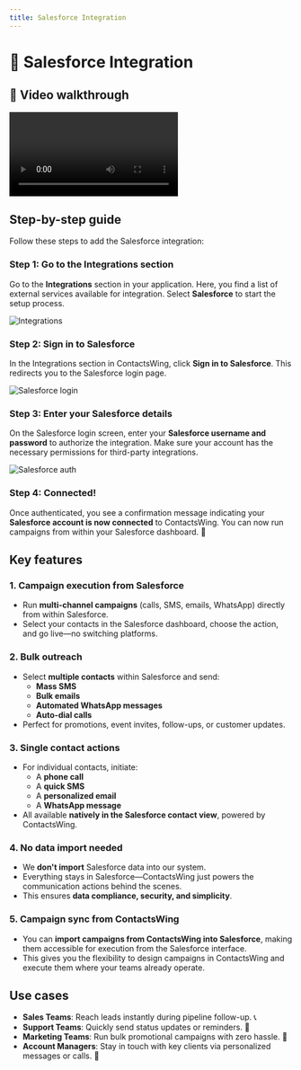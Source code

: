 ```yaml
---
title: Salesforce Integration
---
```


# 🔗 Salesforce Integration

## 🎥 Video walkthrough

<div class="card-video">
  <video src="https://storage.googleapis.com/helpsessionvideos/Contactswing/Videos/salesforce.mp4" autoplay playsinline controls title="Salesforce Integration"></video>
</div>


## Step-by-step guide

Follow these steps to add the Salesforce integration:

### Step 1: Go to the Integrations section
Go to the **Integrations** section in your application. Here, you find a list of external services available for integration. Select **Salesforce** to start the setup process.

<img src="https://storage.googleapis.com/helpsessionvideos/Contactswing/images/all.jpg" alt="Integrations" />

### Step 2: Sign in to Salesforce
In the Integrations section in ContactsWing, click **Sign in to Salesforce**. This redirects you to the Salesforce login page.

<img src="https://storage.googleapis.com/helpsessionvideos/Contactswing/images/sf1.jpg" alt="Salesforce login" />


### Step 3: Enter your Salesforce details
On the Salesforce login screen, enter your **Salesforce username and password** to authorize the integration. Make sure your account has the necessary permissions for third-party integrations.

<img src="https://storage.googleapis.com/helpsessionvideos/Contactswing/images/sf2.jpg" alt="Salesforce auth" />


### Step 4: Connected!
Once authenticated, you see a confirmation message indicating your **Salesforce account is now connected** to ContactsWing. You can now run campaigns from within your Salesforce dashboard. 🎉

## Key features

### 1. Campaign execution from Salesforce
- Run **multi-channel campaigns** (calls, SMS, emails, WhatsApp) directly from within Salesforce.
- Select your contacts in the Salesforce dashboard, choose the action, and go live—no switching platforms.

### 2. Bulk outreach
- Select **multiple contacts** within Salesforce and send:
  - **Mass SMS**
  - **Bulk emails**
  - **Automated WhatsApp messages**
  - **Auto-dial calls**
- Perfect for promotions, event invites, follow-ups, or customer updates.

### 3. Single contact actions
- For individual contacts, initiate:
  - A **phone call**
  - A **quick SMS**
  - A **personalized email**
  - A **WhatsApp message**
- All available **natively in the Salesforce contact view**, powered by ContactsWing.

### 4. No data import needed
- We **don't import** Salesforce data into our system.
- Everything stays in Salesforce—ContactsWing just powers the communication actions behind the scenes.
- This ensures **data compliance, security, and simplicity**.

### 5. Campaign sync from ContactsWing
- You can **import campaigns from ContactsWing into Salesforce**, making them accessible for execution from the Salesforce interface.
- This gives you the flexibility to design campaigns in ContactsWing and execute them where your teams already operate.

## Use cases

- **Sales Teams**: Reach leads instantly during pipeline follow-up. 📞
- **Support Teams**: Quickly send status updates or reminders. 📨
- **Marketing Teams**: Run bulk promotional campaigns with zero hassle. 📢
- **Account Managers**: Stay in touch with key clients via personalized messages or calls. 🤝
